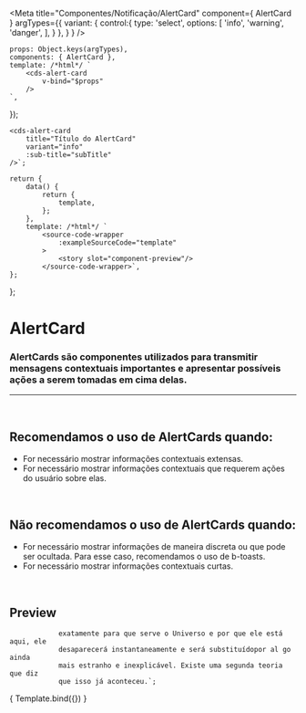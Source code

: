 
<Meta
	title="Componentes/Notificação/AlertCard"
	component={ AlertCard }
	argTypes={{
		variant: {
			control:{
				type: 'select',
				options: [
					'info',
					'warning',
					'danger',
				],
			}
		},
	}
}
/>

	props: Object.keys(argTypes),
	components: { AlertCard },
	template: /*html*/ `
		<cds-alert-card
			v-bind="$props" 
		/>
	`,
});

	<cds-alert-card
		title="Título do AlertCard"
		variant="info"
		:sub-title="subTitle"
	/>`;

	return {
		data() {
			return {
				template,
			};
		},
		template: /*html*/ `
			<source-code-wrapper
				:exampleSourceCode="template"
			>
				<story slot="component-preview"/>
			</source-code-wrapper>`,
	};
};

# AlertCard

### AlertCards são componentes utilizados para transmitir mensagens contextuais importantes e apresentar possíveis ações a serem tomadas em cima delas.
---
<br />

## Recomendamos o uso de AlertCards quando:
- For necessário mostrar informações contextuais extensas.
- For necessário mostrar informações contextuais que requerem ações do usuário sobre elas.

<br />

## Não recomendamos o uso de AlertCards quando:
- For necessário mostrar informações de maneira discreta ou que pode ser ocultada. Para esse caso, recomendamos o uso de b-toasts.
- For necessário mostrar informações contextuais curtas.

<br />

## Preview


				exatamente para que serve o Universo e por que ele está aqui, ele 
				desaparecerá instantaneamente e será substituídopor al go ainda 
				mais estranho e inexplicável. Existe uma segunda teoria que diz 
				que isso já aconteceu.`;

<Canvas>
	<Story
		name="AlertCard"
		decorators={[docsDecorator]}
		args={{
			title,
			subTitle,
			variant: 'info',
			value: false,
		}}
	>
		{ Template.bind({}) }
	</Story>
</Canvas>

<ArgsTable story="AlertCard" />
